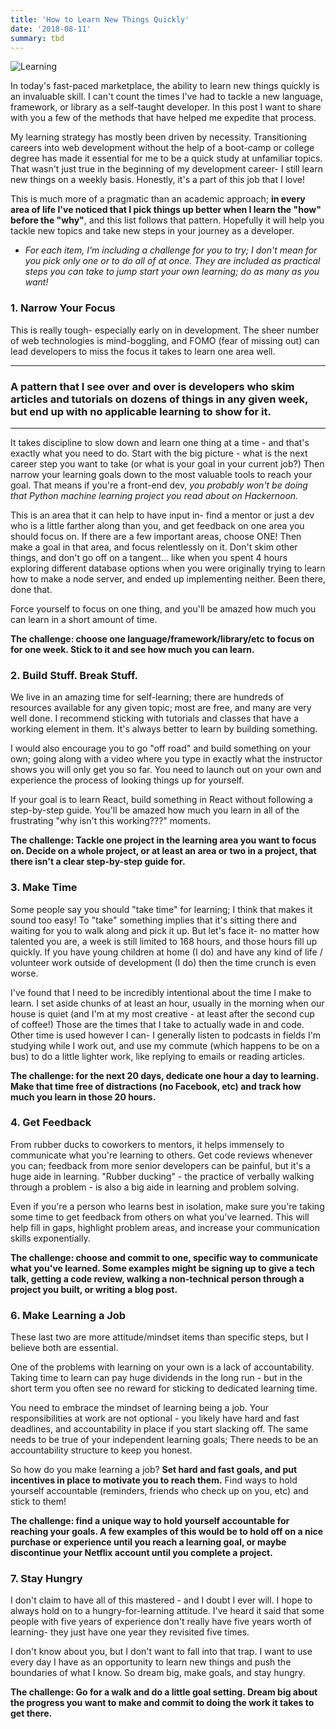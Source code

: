 ```yaml
---
title: 'How to Learn New Things Quickly'
date: '2018-08-11'
summary: tbd
---
```


![Learning](/static/images/learn.jpg)

In today's fast-paced marketplace, the ability to learn new things quickly is an invaluable skill. I can't count the times I've had to tackle a new language, framework, or library as a self-taught developer. In this post I want to share with you a few of the methods that have helped me expedite that process.

My learning strategy has mostly been driven by necessity. Transitioning careers into web development without the help of a boot-camp or college degree has made it essential for me to be a quick study at unfamiliar topics. That wasn't just true in the beginning of my development career- I still learn new things on a weekly basis. Honestly, it's a part of this job that I love!

This is much more of a pragmatic than an academic approach; **in every area of life I've noticed that I pick things up better when I learn the "how" before the "why"**, and this list follows that pattern. Hopefully it will help you tackle new topics and take new steps in your journey as a developer.

- _For each item, I'm including a challenge for you to try; I don't mean for you pick only one or to do all of at once. They are included as practical steps you can take to jump start your own learning; do as many as you want!_

### 1. Narrow Your Focus

This is really tough- especially early on in development. The sheer number of web technologies is mind-boggling, and FOMO (fear of missing out) can lead developers to miss the focus it takes to learn one area well.

---

### A pattern that I see over and over is developers who skim articles and tutorials on dozens of things in any given week, but end up with no applicable learning to show for it.

---

It takes discipline to slow down and learn one thing at a time - and that's exactly what you need to do. Start with the big picture - what is the next career step you want to take (or what is your goal in your current job?) Then narrow your learning goals down to the most valuable tools to reach your goal. That means if you're a front-end dev, _you probably won't be doing that Python machine learning project you read about on Hackernoon._

This is an area that it can help to have input in- find a mentor or just a dev who is a little farther along than you, and get feedback on one area you should focus on. If there are a few important areas, choose ONE! Then make a goal in that area, and focus relentlessly on it. Don't skim other things, and don't go off on a tangent... like when you spent 4 hours exploring different database options when you were originally trying to learn how to make a node server, and ended up implementing neither. Been there, done that.

Force yourself to focus on one thing, and you'll be amazed how much you can learn in a short amount of time.

**The challenge: choose one language/framework/library/etc to focus on for one week. Stick to it and see how much you can learn.**

### 2. Build Stuff. Break Stuff.

We live in an amazing time for self-learning; there are hundreds of resources available for any given topic; most are free, and many are very well done. I recommend sticking with tutorials and classes that have a working element in them. It's always better to learn by building something.

I would also encourage you to go "off road" and build something on your own; going along with a video where you type in exactly what the instructor shows you will only get you so far. You need to launch out on your own and experience the process of looking things up for yourself.

If your goal is to learn React, build something in React without following a step-by-step guide. You'll be amazed how much you learn in all of the frustrating "why isn't this working???" moments.

**The challenge: Tackle one project in the learning area you want to focus on. Decide on a whole project, or at least an area or two in a project, that there isn't a clear step-by-step guide for.**

### 3. Make Time

Some people say you should "take time" for learning; I think that makes it sound too easy! To "take" something implies that it's sitting there and waiting for you to walk along and pick it up. But let's face it- no matter how talented you are, a week is still limited to 168 hours, and those hours fill up quickly. If you have young children at home (I do) and have any kind of life / volunteer work outside of development (I do) then the time crunch is even worse.

I've found that I need to be incredibly intentional about the time I make to learn. I set aside chunks of at least an hour, usually in the morning when our house is quiet (and I'm at my most creative - at least after the second cup of coffee!) Those are the times that I take to actually wade in and code. Other time is used however I can- I generally listen to podcasts in fields I'm studying while I work out, and use my commute (which happens to be on a bus) to do a little lighter work, like replying to emails or reading articles.

**The challenge: for the next 20 days, dedicate one hour a day to learning. Make that time free of distractions (no Facebook, etc) and track how much you learn in those 20 hours.**

### 4. Get Feedback

From rubber ducks to coworkers to mentors, it helps immensely to communicate what you're learning to others. Get code reviews whenever you can; feedback from more senior developers can be painful, but it's a huge aide in learning. "Rubber ducking" - the practice of verbally walking through a problem - is also a big aide in learning and problem solving.

Even if you're a person who learns best in isolation, make sure you're taking some time to get feedback from others on what you've learned. This will help fill in gaps, highlight problem areas, and increase your communication skills exponentially.

**The challenge: choose and commit to one, specific way to communicate what you've learned. Some examples might be signing up to give a tech talk, getting a code review, walking a non-technical person through a project you built, or writing a blog post.**

### 6. Make Learning a Job

These last two are more attitude/mindset items than specific steps, but I believe both are essential.

One of the problems with learning on your own is a lack of accountability. Taking time to learn can pay huge dividends in the long run - but in the short term you often see no reward for sticking to dedicated learning time.

You need to embrace the mindset of learning being a job. Your responsibilities at work are not optional - you likely have hard and fast deadlines, and accountability in place if you start slacking off. The same needs to be true of your independent learning goals; There needs to be an accountability structure to keep you honest.

So how do you make learning a job? **Set hard and fast goals, and put incentives in place to motivate you to reach them.** Find ways to hold yourself accountable (reminders, friends who check up on you, etc) and stick to them!

**The challenge: find a unique way to hold yourself accountable for reaching your goals. A few examples of this would be to hold off on a nice purchase or experience until you reach a learning goal, or maybe discontinue your Netflix account until you complete a project.**

### 7. Stay Hungry

I don't claim to have all of this mastered - and I doubt I ever will. I hope to always hold on to a hungry-for-learning attitude. I've heard it said that some people with five years of experience don't really have five years worth of learning- they just have one year they revisited five times.

I don't know about you, but I don't want to fall into that trap. I want to use every day I have as an opportunity to learn new things and push the boundaries of what I know. So dream big, make goals, and stay hungry.

**The challenge: Go for a walk and do a little goal setting. Dream big about the progress you want to make and commit to doing the work it takes to get there.**
